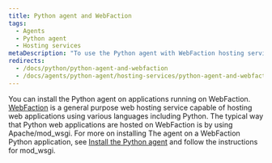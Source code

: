 ```yaml
---
title: Python agent and WebFaction
tags:
  - Agents
  - Python agent
  - Hosting services
metaDescription: "To use the Python agent with WebFaction hosting services, follow the instructions for Apache/mod_wsgi."
redirects:
  - /docs/python/python-agent-and-webfaction
  - /docs/agents/python-agent/hosting-services/python-agent-and-webfaction
---
```


You can install the Python agent on applications running on WebFaction. [WebFaction](http://www.webfaction.com/) is a general purpose web hosting service capable of hosting web applications using various languages including Python. The typical way that Python web applications are hosted on WebFaction is by using Apache/mod_wsgi. For more on installing The agent on a WebFaction Python application, see [Install the Python agent](/docs/agents/python-agent/installation-configuration/python-agent-installation) and follow the instructions for mod_wsgi.
